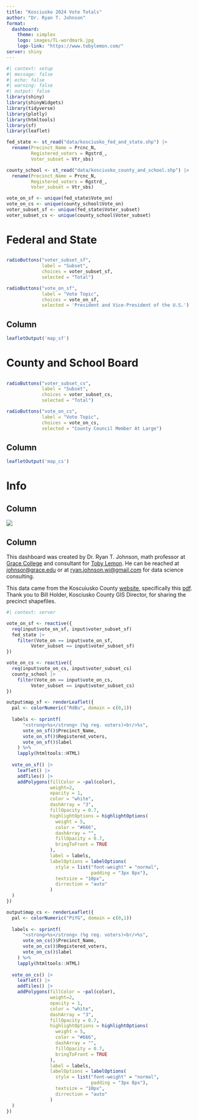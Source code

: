 ```yaml
---
title: "Kosciusko 2024 Vote Totals"
author: "Dr. Ryan T. Johnson"
format:
  dashboard:
    theme: simplex
    logo: images/TL-wordmark.jpg
    logo-link: "https://www.tobylemon.com/"
server: shiny
---
```


```r
#| context: setup
#| message: false
#| echo: false
#| warning: false
#| output: false
library(shiny)
library(shinyWidgets)
library(tidyverse)
library(plotly)
library(htmltools)
library(sf)
library(leaflet)

fed_state <- st_read("data/kosciusko_fed_and_state.shp") |>
  rename(Precinct_Name = Prcnc_N,
         Registered_voters = Rgstrd_,
         Voter_subset = Vtr_sbs)

county_school <- st_read("data/kosciusko_county_and_school.shp") |>
  rename(Precinct_Name = Prcnc_N,
         Registered_voters = Rgstrd_,
         Voter_subset = Vtr_sbs)

vote_on_sf <- unique(fed_state$Vote_on)
vote_on_cs <- unique(county_school$Vote_on)
voter_subset_sf <- unique(fed_state$Voter_subset)
voter_subset_cs <- unique(county_school$Voter_subset)
```







# Federal and State

## {.sidebar width="300px"}

```r
radioButtons("voter_subset_sf",
             label = "Subset",
             choices = voter_subset_sf,
             selected = "Total")

radioButtons("vote_on_sf",
             label = "Vote Topic",
             choices = vote_on_sf,
             selected = 'President and Vice-President of the U.S.')
```


## Column

```r
leafletOutput('map_sf')
```

# County and School Board
## {.sidebar width="300px"}

```r
radioButtons("voter_subset_cs",
             label = "Subset",
             choices = voter_subset_cs,
             selected = "Total")

radioButtons("vote_on_cs",
             label = "Vote Topic",
             choices = vote_on_cs,
             selected = "County Council Member At Large")
```

## Column

```r
leafletOutput('map_cs')
```

# Info {orientation="columns"}

## Column {width="40%"}

![](images/headshot3.jpg)

## Column {width="60%"}

::: {.card title="About The Author" fill="false"}
This dashboard was created by Dr. Ryan T. Johnson, math professor at [Grace College](https://www.grace.edu/) and consultant for [Toby Lemon](https://www.tobylemon.com/).  He can be reached at [johnsor@grace.edu](mailto:johnsor@grace.edu) or at [ryan.johnson.wi@gmail.com](mailto:ryan.johnson.wi@gmail.com) for data science consulting.
:::

::: {.card title="Acknowledgements" fill="false"}
This data came from the Koscuiusko County [website](https://www.kosciusko.in.gov/department/division.php?structureid=175), specifically this [pdf](https://www.kosciusko.in.gov/egov/apps/document/center.egov?view=item&id=3928).  Thank you to Bill Holder, Kosciusko County GIS Director, for sharing the precinct shapefiles. 
:::


```r
#| context: server

vote_on_sf <- reactive({
  req(input$vote_on_sf, input$voter_subset_sf)
  fed_state |>
    filter(Vote_on == input$vote_on_sf,
         Voter_subset == input$voter_subset_sf)
})

vote_on_cs <- reactive({
  req(input$vote_on_cs, input$voter_subset_cs)
  county_school |>
    filter(Vote_on == input$vote_on_cs,
         Voter_subset == input$voter_subset_cs)
})

output$map_sf <- renderLeaflet({
  pal <- colorNumeric("RdBu", domain = c(0,1))
  
  labels <- sprintf(
      "<strong>%s</strong> (%g reg. voters)<br/>%s",
      vote_on_sf()$Precinct_Name,
      vote_on_sf()$Registered_voters,
      vote_on_sf()$label
    ) %>%
    lapply(htmltools::HTML)
  
  vote_on_sf() |>
    leaflet() |>
    addTiles() |>
    addPolygons(fillColor = ~pal(color),
                weight=2,
                opacity = 1,
                color = "white",
                dashArray = "3",
                fillOpacity = 0.7,
                highlightOptions = highlightOptions(
                  weight = 5,
                  color = "#666",
                  dashArray = "",
                  fillOpacity = 0.7,
                  bringToFront = TRUE
                ),
                label = labels,
                labelOptions = labelOptions(
                  style = list("font-weight" = "normal",
                               padding = "3px 8px"),
                  textsize = "10px",
                  dirrection = "auto"
                )
  )
})

output$map_cs <- renderLeaflet({
  pal <- colorNumeric("PiYG", domain = c(0,1))
  
  labels <- sprintf(
      "<strong>%s</strong> (%g reg. voters)<br/>%s",
      vote_on_cs()$Precinct_Name,
      vote_on_cs()$Registered_voters,
      vote_on_cs()$label
    ) %>%
    lapply(htmltools::HTML)
  
  vote_on_cs() |>
    leaflet() |>
    addTiles() |>
    addPolygons(fillColor = ~pal(color),
                weight=2,
                opacity = 1,
                color = "white",
                dashArray = "3",
                fillOpacity = 0.7,
                highlightOptions = highlightOptions(
                  weight = 5,
                  color = "#666",
                  dashArray = "",
                  fillOpacity = 0.7,
                  bringToFront = TRUE
                ),
                label = labels,
                labelOptions = labelOptions(
                  style = list("font-weight" = "normal",
                               padding = "3px 8px"),
                  textsize = "10px",
                  dirrection = "auto"
                )
  )
})
```


